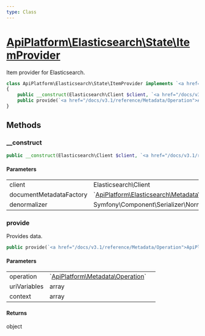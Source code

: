 ```yaml
---
type: Class
---
```


# [ApiPlatform\Elasticsearch\State\ItemProvider](/docs/v3.1/reference/Elasticsearch/State/ItemProvider)

Item provider for Elasticsearch.


```php
class ApiPlatform\Elasticsearch\State\ItemProvider implements `<a href="/docs/v3.1/reference/State/ProviderInterface">ApiPlatform\State\ProviderInterface</a>`
{
    public __construct(Elasticsearch\Client $client, `<a href="/docs/v3.1/reference/Elasticsearch/Metadata/Document/Factory/DocumentMetadataFactoryInterface">ApiPlatform\Elasticsearch\Metadata\Document\Factory\DocumentMetadataFactoryInterface</a>` $documentMetadataFactory, Symfony\Component\Serializer\Normalizer\DenormalizerInterface $denormalizer)
    public provide(`<a href="/docs/v3.1/reference/Metadata/Operation">ApiPlatform\Metadata\Operation</a>` $operation, array $uriVariables, array $context): object
}
```
## Methods

### __construct



```php
public __construct(Elasticsearch\Client $client, `<a href="/docs/v3.1/reference/Elasticsearch/Metadata/Document/Factory/DocumentMetadataFactoryInterface">ApiPlatform\Elasticsearch\Metadata\Document\Factory\DocumentMetadataFactoryInterface</a>` $documentMetadataFactory, Symfony\Component\Serializer\Normalizer\DenormalizerInterface $denormalizer)
```

#### Parameters

<table><tbody>
<tr><td>client</td><td>Elasticsearch\Client</td><td></td></tr><tr><td>documentMetadataFactory</td><td>`<a href="/docs/v3.1/reference/Elasticsearch/Metadata/Document/Factory/DocumentMetadataFactoryInterface">ApiPlatform\Elasticsearch\Metadata\Document\Factory\DocumentMetadataFactoryInterface</a>`</td><td></td></tr><tr><td>denormalizer</td><td>Symfony\Component\Serializer\Normalizer\DenormalizerInterface</td><td></td></tr>
</tbody>
</table>

### provide

Provides data.

```php
public provide(`<a href="/docs/v3.1/reference/Metadata/Operation">ApiPlatform\Metadata\Operation</a>` $operation, array $uriVariables, array $context): object
```

#### Parameters

<table><tbody>
<tr><td>operation</td><td>`<a href="/docs/v3.1/reference/Metadata/Operation">ApiPlatform\Metadata\Operation</a>`</td><td></td></tr><tr><td>uriVariables</td><td>array</td><td></td></tr><tr><td>context</td><td>array</td><td></td></tr>
</tbody>
</table>

#### Returns

object
